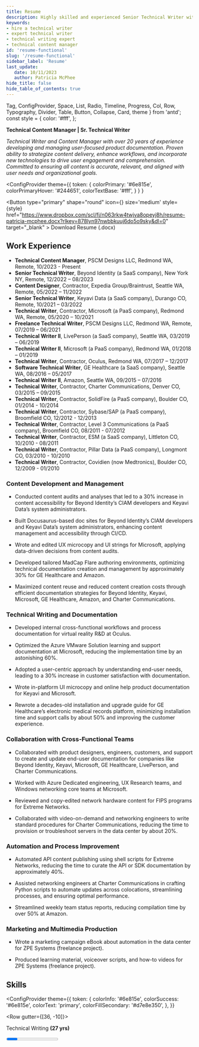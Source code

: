 ---
title: Resume
description: Highly skilled and experienced Senior Technical Writer with a passion for crafting user-centric IT application and product documentation. Expert in optimizing content delivery, streamlining documentation processes, and leveraging cutting-edge technologies. Committed to enhancing user experience and ensuring the accuracy and relevance of product documentation.
keywords:
- hire a technical writer
- expert technical writer
- technical writing expert
- technical content manager
id: 'resume-functional'
slug: '/resume-functional'
sidebar_label: 'Resume'
last_update: 
   date: 10/11/2023
   author: Patricia McPhee
hide_title: false
hide_table_of_contents: true
---

  Tag, 
  ConfigProvider,
  Space, 
  List,
  Radio, 
  Timeline, 
  Progress, 
  Col, 
  Row, 
  Typography, 
  Divider, 
  Table, 
  Button,
  Collapse,
  Card,
  theme 
  } from 'antd';
const style = {
  color: '#fff',
};

**Technical Content Manager | Sr. Technical Writer**
 
*Technical Writer and Content Manager with over 20 years of experience developing and managing user-focused product documentation. Proven ability to strategize content delivery, enhance workflows, and incorporate new technologies to drive user engagement and comprehension. Committed to ensuring all content is accurate, relevant, and aligned with user needs and organizational goals.*

<ConfigProvider
  theme={{
    token: {
        colorPrimary: '#6e815e',
              colorPrimaryHover: '#244651',
              colorTextBase: '#fff',
      }
    }
  }
>
  <Button type="primary" shape="round" icon={<DownloadOutlined />} size='medium' style={style} href="https://www.dropbox.com/scl/fi/n063rkw4twjva8opeyj8h/resume-patricia-mcphee.docx?rlkey=878lyn97nwbbkuuj6do5o9sky&dl=0" target="_blank" >
          Download Resume (.docx)
        </Button>
</ConfigProvider>

## Work Experience

- **Technical Content Manager**, PSCM Designs LLC, Redmond WA, Remote, 10/2023 - Present
- **Senior Technical Writer**, Beyond Identity (a SaaS company), New York NY, Remote, 12/2022 – 08/2023
- **Content Designer**, Contractor, Expedia Group/Braintrust, Seattle WA, Remote, 05/2022 – 11/2022
- **Senior Technical Writer**, Keyavi Data (a SaaS company), Durango CO, Remote, 10/2021 – 03/2022
- **Technical Writer**, Contractor, Microsoft (a PaaS company), Redmond WA, Remote, 05/2020 – 10/2021
- **Freelance Technical Writer**, PSCM Designs LLC, Redmond WA, Remote, 07/2019 – 06/2021
- **Technical Writer II**, LivePerson (a SaaS company), Seattle WA, 03/2019 – 06/2019
- **Technical Writer II**, Microsoft (a PaaS company), Redmond WA, 01/2018 – 01/2019
- **Technical Writer**, Contractor, Oculus, Redmond WA, 07/2017 – 12/2017
- **Software Technical Writer**, GE Healthcare (a SaaS company), Seattle WA, 08/2016 – 05/2017
- **Technical Writer II**, Amazon, Seattle WA, 09/2015 – 07/2016
- **Technical Writer**, Contractor, Charter Communications, Denver CO, 03/2015 – 09/2015
- **Technical Writer**, Contractor, SolidFire (a PaaS company), Boulder CO, 01/2014 - 10/2014
- **Technical Writer**, Contractor, Sybase/SAP (a PaaS company), Broomfield CO, 12/2012 - 12/2013
- **Technical Writer**, Contractor, Level 3 Communications (a PaaS company), Broomfield CO, 08/2011 - 07/2012
- **Technical Writer**, Contractor, ESM (a SaaS company), Littleton CO, 10/2010 - 08/2011
- **Technical Writer**, Contractor, Pillar Data (a PaaS company), Longmont CO, 03/2010 - 10/2010
- **Technical Writer**, Contractor, Covidien (now Medtronics), Boulder CO, 12/2009 - 01/2010

### Content Development and Management

- Conducted content audits and analyses that led to a 30% increase in content accessibility for Beyond Identity’s CIAM developers and Keyavi Data’s system administrators.

- Built Docusaurus-based doc sites for Beyond Identity’s CIAM developers and Keyavi Data’s system administrators, enhancing content management and accessibility through CI/CD.

- Wrote and edited UX microcopy and UI strings for Microsoft, applying data-driven decisions from content audits.

- Developed tailored MadCap Flare authoring environments, optimizing technical documentation creation and management by approximately 30% for GE Healthcare and Amazon.

- Maximized content reuse and reduced content creation costs through efficient documentation strategies for Beyond Identity, Keyavi, Microsoft, GE Healthcare, Amazon, and Charter Communications.


### Technical Writing and Documentation

- Developed internal cross-functional workflows and process documentation for virtual reality R&D at Oculus.

- Optimized the Azure VMware Solution learning and support documentation at Microsoft, reducing the implementation time by an astonishing 60%.

- Adopted a user-centric approach by understanding end-user needs, leading to a 30% increase in customer satisfaction with documentation.

- Wrote in-platform UI microcopy and online help product documentation for Keyavi and Microsoft.

- Rewrote a decades-old installation and upgrade guide for GE Healthcare’s electronic medical records platform, minimizing installation time and support calls by about 50% and improving the customer experience.


### Collaboration with Cross-Functional Teams

- Collaborated with product designers, engineers, customers, and support to create and update end-user documentation for companies like Beyond Identity, Keyavi, Microsoft, GE Healthcare, LivePerson, and Charter Communications.

- Worked with Azure Dedicated engineering, UX Research teams, and Windows networking core teams at Microsoft.

- Reviewed and copy-edited network hardware content for FIPS programs for Extreme Networks.

- Collaborated with video-on-demand and networking engineers to write standard procedures for Charter Communications, reducing the time to provision or troubleshoot servers in the data center by about 20%. 

### Automation and Process Improvement

- Automated API content publishing using shell scripts for Extreme Networks, reducing the time to curate the API or SDK documentation by approximately 40%.

- Assisted networking engineers at Charter Communications in crafting Python scripts to automate updates across colocations, streamlining processes, and ensuring optimal performance. 

- Streamlined weekly team status reports, reducing compilation time by over 50% at Amazon.

### Marketing and Multimedia Production

- Wrote a marketing campaign eBook about automation in the data center for ZPE Systems (freelance project).

- Produced learning material, voiceover scripts, and how-to videos for ZPE Systems (freelance project).



## Skills

 <ConfigProvider
    theme={{
      token: {
        colorInfo: '#6e815e',
        colorSuccess: '#6e815e',
        colorText: 'primary',
        colorFillSecondary: '#d7e8e350',
      },
    }}
  >
<Row gutter={[36, -10]}>
  <Col flex="1 1 300px"><p class="progress">Technical Writing <b>(27 yrs)</b></p>
     <Progress percent={100} size="small" showInfo={true} /></Col>
  <Col flex="1 1 300px"><p class="progress">Content Strategy <b>(13 yrs)</b></p>
    <Progress percent={80} size="small" showInfo={true} /></Col>
  <Col flex="1 1 300px"><p class="progress">Information Architecture <b>(14 yrs)</b></p>
    <Progress percent={80} size="small" showInfo={true} /></Col>
</Row>
<Row gutter={[36, -10]}>
  <Col flex="1 1 300px"><p class="progress">Instructional Design <b>(4 yrs)</b></p>
    <Progress percent={70} size="small" showInfo={true} /></Col>
  <Col flex="1 1 300px"><p class="progress">Markdown <b>(13 yrs)</b></p>
         <Progress percent={90} size="small" showInfo={true} /></Col>
  <Col flex="1 1 300px"><p class="progress">HTML/CSS <b>(24 yrs)</b></p>
         <Progress percent={90} size="small" showInfo={true} /></Col>
</Row>
<Row gutter={[36, -10]}>  
  <Col flex="1 1 300px"><p class="progress">DITA/XML <b>(4 yrs)</b></p>
         <Progress percent={80} size="small" showInfo={true} /></Col>
  <Col flex="1 1 300px"><p class="progress">Figma <b>(3 yr)</b></p>
     <Progress percent={80} size="small" showInfo={true} /></Col>
  <Col flex="1 1 300px"><p class="progress">Accessibility Concepts <b>(1 yr)</b></p>
    <Progress percent={80} size="small" showInfo={true} /></Col>
</Row>
<Row gutter={[36, -10]}>
  <Col flex="1 1 300px"><p class="progress">Git/GitHub <b>(10 yrs)</b></p>
    <Progress percent={90} size="small" showInfo={true} /></Col>
    <Col flex="1 1 300px"><p class="progress">NodeJS/React <b>(3 yrs)</b></p>
    <Progress percent={80} size="small" showInfo={true} /></Col>
  <Col flex="1 1 300px"><p class="progress">JavaScript <b>(3 yrs)</b></p>
         <Progress percent={70} size="small" showInfo={true} /></Col>
  </Row>
  <Row gutter={[36, -10]}>
    <Col flex="1 1 300px"><p class="progress">Docusaurus <b>(4 yrs)</b></p>
         <Progress percent={90} size="small" showInfo={true} /></Col>
    <Col flex="1 1 300px"><p class="progress">MadCap Flare <b>(8 yrs)</b></p>
      <Progress percent={60} size="small" showInfo={true} /></Col>
    <Col flex="1 1 300px"><p class="progress">oXygen <b>(2 yrs)</b></p>
      <Progress percent={90} size="small" showInfo={true} /></Col>
  </Row>
  <Row gutter={[36, -10]}>
    <Col flex="1 1 300px"><p class="progress">Docs-as-Code/JAMstack <b>(5 yrs)</b></p>
         <Progress percent={70} size="small" showInfo={true} /></Col>
    <Col flex="1 1 300px"><p class="progress">Postman <b>(2 yrs)</b></p>
      <Progress percent={90} size="small" showInfo={true} /></Col>
    <Col flex="1 1 300px"><p class="progress">Python <b>(2 yrs)</b></p>
      <Progress percent={50} size="small" showInfo={true} /></Col>
  </Row>
  <Row gutter={[36, -10]}>
    <Col flex="1 1 300px"><p class="progress">Visual Studio <b>(10 yrs)</b></p>
         <Progress percent={70} size="small" showInfo={true} /></Col>
    <Col flex="1 1 300px"><p class="progress">Jira/Azure DevOps <b>(13 yrs)</b></p>
         <Progress percent={90} size="small" showInfo={true} /></Col>
    <Col flex="1 1 300px"><p class="progress">Slack <b>(8 yrs)</b></p>
         <Progress percent={90} size="small" showInfo={true} /></Col>
  </Row>
    <Row gutter={[36, -10]}>
    <Col flex="1 1 300px"><p class="progress">Confluence <b>(8 yrs)</b></p>
         <Progress percent={90} size="small" showInfo={true} /></Col>
    <Col flex="1 1 300px"><p class="progress">Notion <b>(2 yrs)</b></p>
         <Progress percent={50} size="small" showInfo={true} /></Col>
    <Col flex="1 1 300px"><p class="progress">SaaS <b>(2 yrs)</b></p>
         <Progress percent={70} size="small" showInfo={true} /></Col>  
  </Row>
  <Row gutter={[36, -10]}>
    <Col flex="1 1 300px"><p class="progress">ChatGPT/Bard/AI Prompt Writing <b>(1 yr)</b></p>
         <Progress percent={90} size="small" showInfo={true} /></Col>  
    <Col flex="1 1 300px"><p class="progress">Adobe InDesign/PageMaker <b>(24 yrs)</b></p>
         <Progress percent={70} size="small" showInfo={true} /></Col>
    <Col flex="1 1 300px"><p class="progress">Adobe Premiere <b>(2 yrs)</b></p>
         <Progress percent={70} size="small" showInfo={true} /></Col>         
  </Row>
  <Row gutter={[36, -10]}>
    <Col flex="1 1 300px"><p class="progress">Adobe Framemaker <b>(4 yrs)</b></p>
         <Progress percent={90} size="small" showInfo={true} /></Col>
    <Col flex="1 1 300px"><p class="progress">SnagIt <b>(13 yrs)</b></p>
         <Progress percent={90} size="small" showInfo={true} /></Col>
    <Col flex="1 1 300px"><p class="progress"></p></Col>         
  </Row>
  </ConfigProvider>

<hr />

## Documentation frameworks
Around 2015, I began using Markdown as the primary format for content, primarily in Confluence and other wiki platforms. In 2018, I started using static-site generators like Jekyll, Hugo, Gatsby, Docusaurus, and DocFX as my primary authoring environment. So far, my favorite has been Docusaurus. Although I like DocFX, it's a bit more complicated to set up.

| Framework | Platform | Role | Company |
| --- | --- | --- | --- |
| Docs-as-code/JAMstack   | Docusaurus  |  Author/Contributor<br />Information Architect<br />Lead Developer | Beyond Identity (2022-2023)<br />Keyavi Data (2021-2022)<br />A Tech Startup (2020)   |
| Docs-as-code/JAMstack   | DocFx   |  Author/Contributor  | Microsoft (2018, 2020-2021, 2022)   |
| Docs-as-code/JAMstack   | Jekyll   |  Author/Contributor  | LivePerson (2019)  |
| DITA/XML  |  oXygen  |  Author/Contributor  | Extreme Networks (2020-2021)<br />Sybase/SAP (2012-2013)  |
| DITA/XML  | Arbortext   | Author/Contributor   | Pillar Data (2010)<br />Ericsson (2008)   |
| DITA/XML | Structured Framemaker   | Author/Contributor<br />Information Architect   | Covidien/Medtronic (2009-2010)<br />LSI Logic (2008-2009)   |
| HTML/CSS   | MacCap Flare  | Author/Contributor<br />Information Architect<br />Certified Trainer   | GE Healthcare (2016-2017)<br />Amazon (2015-2016)<br />SolidFire (2014)<br />Level 3 Communications (2011-2012)<br />ESM (2010-2011)   |
| HTML/CSS   | Robohelp   | Author/Contributor<br />Information Architect   | P2 Energy Solutions (2007-2008)   |

<hr />



## Education

**Bachelor's in Health Science**<br />
Environmental Health and Public Health <br /> 
Kaplan University - Remote <br />
October 2010 to May 2012   

**Associate's of Applied Science**<br /> 
Computer Science and Information Technology<br />
Denver Technical College, a division of DeVry University - Denver, CO <br />
February 1999 to April 2001 


## Courses

**Conversation Design for Chatbots**<br />
[UX Content Collective](https://uxcontent.com/chatbot-writing/) - Remote<br />
June 2023 - Present

**Conversation Design**<br />
**Prompt Designer for Conversational AI**<br />
[Conversation Design Institute](https://www.conversationdesigninstitute.com/courses) - Remote<br />
May 2023 - Present

**Voice over acting**<br /> 
Such A Voice - Remote <br />
Coach: [Jan Haley-Soule](https://www.linkedin.com/in/jan-haley-soule-19254710/) <br />
March 2019 - March 2020

<br />
